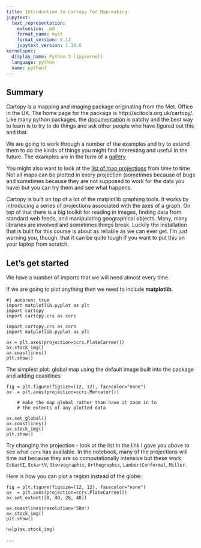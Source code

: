 ```yaml
---
title: Introduction to Cartopy for Map-making
jupytext:
  text_representation:
    extension: .md
    format_name: myst
    format_version: 0.13
    jupytext_version: 1.14.6
kernelspec:
  display_name: Python 3 (ipykernel)
  language: python
  name: python3
---
```


::: {.callout-note icon=false}

# Summary

Cartopy is a mapping and imaging package originating from the Met. Office in the UK. The home page for the package is http://scitools.org.uk/cartopy/. Like many python packages, the [documentation](http://scitools.org.uk/cartopy/docs/latest/index.html) is patchy and the best way to learn is to try to do things and ask other people who have figured out this and that.
:::

We are going to work through a number of the examples and try to extend them to do the kinds of things you might find interesting and useful in the future. The examples are in the form of a [gallery](http://scitools.org.uk/cartopy/docs/latest/gallery.html)

You might also want to look at the [list of map projections](https://scitools.org.uk/cartopy/docs/latest/reference/projections.html) from time to time. Not all maps can be plotted in every projection (sometimes because of bugs and sometimes because they are not supposed to work for the data you have) but you can try them and see what happens.

Cartopy is built on top of a lot of the matplotlib graphing tools. It works by introducing a series of projections associated with the axes of a graph. On top of that there is a big toolkit for reading in images, finding data from standard web feeds, and manipulating geographical objects. Many, many libraries are involved and sometimes things break. Luckily the installation that is built for this course is about as reliable as we can ever get. I'm just warning you, though, that it can be quite tough if you want to put this on your laptop from scratch.

## Let's get started

We have a number of imports that we will need almost every time.

If we are going to plot anything then we need to include **matplotlib**.

```pyodide
#| autorun: true
import matplotlib.pyplot as plt
import cartopy
import cartopy.crs as ccrs
```


```pyodide
import cartopy.crs as ccrs
import matplotlib.pyplot as plt

ax = plt.axes(projection=ccrs.PlateCarree())
ax.stock_img()
ax.coastlines()
plt.show()
```

The simplest plot: global map using the default image built into the package and adding coastlines

```pyodide
fig = plt.figure(figsize=(12, 12), facecolor="none")
ax  = plt.axes(projection=ccrs.Mercator())

    # make the map global rather than have it zoom in to
    # the extents of any plotted data

ax.set_global()
ax.coastlines()
ax.stock_img()
plt.show()
```

  Try changing the projection - look at the list in the link I gave you above to see what `ccrs` has available. In the notebook, many of the projections will time out because they are so computationally intensive but these work: `EckartI`, `EckartV`, `Stereographic`, `Orthographic`, `LambertConformal`, `Miller`.

Here is how you can plot a region instead of the globe:

```pyodide
fig = plt.figure(figsize=(12, 12), facecolor="none")
ax  = plt.axes(projection=ccrs.PlateCarree())
ax.set_extent([0, 40, 28, 48])

ax.coastlines(resolution='50m')
ax.stock_img()
plt.show()
```

```pyodide
help(ax.stock_img)
```

```pyodide

...

```
